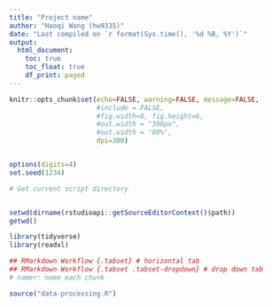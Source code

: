 ```yaml
---
title: "Project name"
author: "Haoqi Wang (hw9335)"
date: "Last compiled on `r format(Sys.time(), '%d %B, %Y')`"
output:
  html_document:
    toc: true
    toc_float: true
    df_print: paged
---
```



```r
knitr::opts_chunk$set(echo=FALSE, warning=FALSE, message=FALSE,
                      #include = FALSE,
                      #fig.width=8, fig.height=6,
                      #out.width = "300px",
                      #out.width = "80%",
                      dpi=300)


options(digits=4)
set.seed(1234)
```


```r
# Get current script directory


setwd(dirname(rstudioapi::getSourceEditorContext()$path))
getwd()
```


```r
library(tidyverse)
library(readxl)
```


```r
## RMarkdown Workflow {.tabset} # horizontal tab
## RMarkdown Workflow {.tabset .tabset-dropdown} # drop down tab
# namer: name each chunk
```


```r
source("data-processing.R")
```
